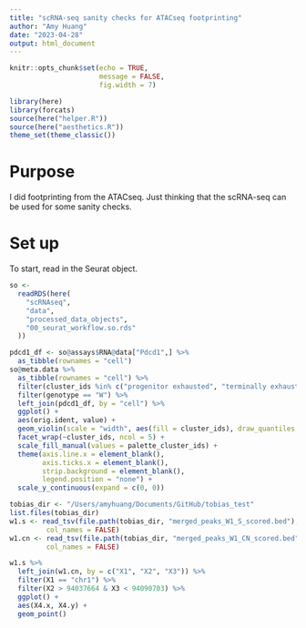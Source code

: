 ```yaml
---
title: "scRNA-seq sanity checks for ATACseq footprinting"
author: "Amy Huang"
date: "2023-04-28"
output: html_document
---
```


```r
knitr::opts_chunk$set(echo = TRUE, 
                      message = FALSE, 
                      fig.width = 7)

library(here)
library(forcats)
source(here("helper.R"))
source(here("aesthetics.R"))
theme_set(theme_classic())
```

# Purpose 

I did footprinting from the ATACseq. Just thinking that the scRNA-seq can be used for some sanity checks. 

# Set up

To start, read in the Seurat object. 

```r
so <-
  readRDS(here(
    "scRNAseq",
    "data",
    "processed_data_objects",
    "00_seurat_workflow.so.rds"
  ))
```

```r
pdcd1_df <- so@assays$RNA@data["Pdcd1",] %>% 
  as_tibble(rownames = "cell")
so@meta.data %>% 
  as_tibble(rownames = "cell") %>% 
  filter(cluster_ids %in% c("progenitor exhausted", "terminally exhausted")) %>% 
  filter(genotype == "W") %>% 
  left_join(pdcd1_df, by = "cell") %>% 
  ggplot() + 
  aes(orig.ident, value) + 
  geom_violin(scale = "width", aes(fill = cluster_ids), draw_quantiles = 0.5) + 
  facet_wrap(~cluster_ids, ncol = 5) + 
  scale_fill_manual(values = palette_cluster_ids) + 
  theme(axis.line.x = element_blank(), 
        axis.ticks.x = element_blank(), 
        strip.background = element_blank(), 
        legend.position = "none") + 
  scale_y_continuous(expand = c(0, 0))
```

```r
tobias_dir <- "/Users/amyhuang/Documents/GitHub/tobias_test"
list.files(tobias_dir)
w1.s <- read_tsv(file.path(tobias_dir, "merged_peaks_W1_S_scored.bed"), 
         col_names = FALSE)
w1.cn <- read_tsv(file.path(tobias_dir, "merged_peaks_W1_CN_scored.bed"), 
         col_names = FALSE)

w1.s %>% 
  left_join(w1.cn, by = c("X1", "X2", "X3")) %>% 
  filter(X1 == "chr1") %>% 
  filter(X2 > 94037664 & X3 < 94090703) %>% 
  ggplot() + 
  aes(X4.x, X4.y) + 
  geom_point()
```

